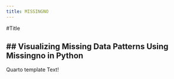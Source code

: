```yaml
---
title: MISSINGNO
---
```

#Title

## Visualizing Missing Data Patterns Using Missingno in Python
---
Quarto template Text!
